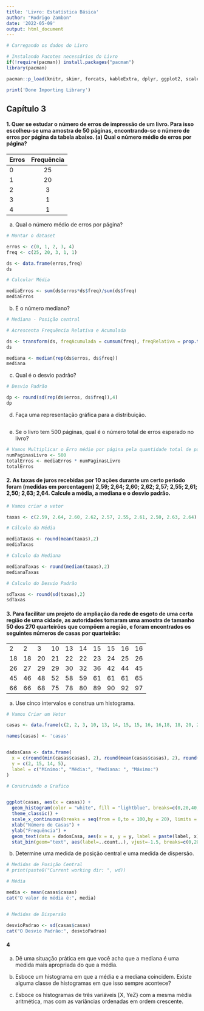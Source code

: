 ```yaml
---
title: 'Livro: Estatística Básica'
author: "Rodrigo Zambon"
date: '2022-05-09'
output: html_document
---
```


```r
# Carregando os dados do Livro

# Instalando Pacotes necessários do Livro
if(!require(pacman)) install.packages("pacman")
library(pacman)

pacman::p_load(knitr, skimr, forcats, kableExtra, dplyr, ggplot2, scales)

print('Done Importing Library')
```


## Capítulo 3

#### 1. Quer se estudar o número de erros de impressão de um livro. Para isso escolheu-se uma amostra de 50 páginas, encontrando-se o número de erros por página da tabela abaixo. (a) Qual o número médio de erros por página?

| Erros | Frequência |   
| --- | :---: |
| 0 | 25 |
| 1 | 20 |
| 2 | 3 |
| 3 | 1 |
| 4 | 1 |

(a) Qual o número médio de erros por página?
```r
# Montar o dataset

erros <- c(0, 1, 2, 3, 4)
freq <- c(25, 20, 3, 1, 1)

ds <- data.frame(erros,freq)
ds

# Calcular Média

mediaErros <- sum(ds$erros*ds$freq)/sum(ds$freq)
mediaErros

```

(b) E o número mediano?

```r
# Mediana - Posição central

# Acrescenta Frequência Relativa e Acumulada

ds <- transform(ds, freqAcumulada = cumsum(freq), freqRelativa = prop.table(freq))
ds

mediana <- median(rep(ds$erros, ds$freq))
mediana
```

(c)	Qual é o desvio padrão?

```r
# Desvio Padrão

dp <- round(sd(rep(ds$erros, ds$freq)),4)
dp
```

(d)	Faça uma representação gráfica para a distribuição.

```r

```

(e)	Se o livro tem 500 páginas, qual é o número total de erros esperado no livro?

```r
# Vamos Multiplicar o Erro médio por página pela quantidade total de pagina
numPaginasLivro <- 500
totalErros <- mediaErros * numPaginasLivro
totalErros
```
#### 2. As taxas de juros recebidas por 10 ações durante um certo período foram (medidas em porcentagem) 2,59; 2,64; 2,60; 2,62; 2,57; 2,55; 2,61; 2,50; 2,63; 2,64. Calcule a média, a mediana e o desvio padrão.

```r
# Vamos criar o vetor

taxas <- c(2.59, 2.64, 2.60, 2.62, 2.57, 2.55, 2.61, 2.50, 2.63, 2.64)

# Cálculo da Média

mediaTaxas <- round(mean(taxas),2)
mediaTaxas

# Calculo da Mediana

medianaTaxas <- round(median(taxas),2)
medianaTaxas

# Calculo do Desvio Padrão

sdTaxas <- round(sd(taxas),2)
sdTaxas

```

#### 3. Para facilitar um projeto de ampliação da rede de esgoto de uma certa região de uma cidade, as autoridades tomaram uma amostra de tamanho 50 dos 270 quarteirões que compõem a região, e foram encontrados os seguintes números de casas por quarteirão:

|   |   |   |   |   |   |   |   |   |   |
|---|---|---|---|---|---|---|---|---|---|
| 2 | 2 | 3 | 10 | 13 | 14 | 15 | 15 | 16 | 16 |
| 18 | 18 | 20 | 21 | 22 | 22 | 23 | 24 | 25 | 26 |
| 26 | 27 | 29 | 29 | 30 | 32 | 36 | 42 | 44 | 45 |
| 45 | 46 | 48 | 52 | 58 | 59 | 61 | 61 | 61 | 65 |
| 66 | 66 | 68 | 75 | 78 | 80 | 89 | 90 | 92 | 97 |

(a) Use cinco intervalos e construa um histograma.

```r
# Vamos Criar um Vetor

casas <- data.frame(c(2, 2, 3, 10, 13, 14, 15, 15, 16, 16,18, 18, 20, 21, 22, 22, 23, 24, 25, 26, 26, 27, 29, 29, 30, 32, 36, 42, 44, 45, 45, 46, 48, 52, 58, 59, 61, 61, 61, 65, 66, 66, 68, 75, 78, 80, 89, 90, 92, 97))

names(casas) <- 'casas'


dadosCasa <- data.frame(
  x = c(round(min(casas$casas), 2), round(mean(casas$casas), 2), round(median(casas$casas), 2), round(max(casas$casas), 2)),
  y = c(2, 15, 14, 5),
  label = c("Mínimo:", "Média:", "Mediana: ", "Máximo:")
) 

# Construindo o Grafico


ggplot(casas, aes(x = casas)) +
  geom_histogram(color = "white", fill = "lightblue", breaks=c(0,20,40,60,80,100)) +
  theme_classic() +
  scale_x_continuous(breaks = seq(from = 0,to = 100,by = 20), limits = c(0,100)) +
  xlab("Número de Casas") + 
  ylab("Frequência") +
  geom_text(data = dadosCasa, aes(x = x, y = y, label = paste(label, x)), size = 3, fontface = "bold") +
  stat_bin(geom="text", aes(label=..count..), vjust=-1.5, breaks=c(0,20,40,60,80,100)) 

```


(b) Determine uma medida de posição central e uma medida de dispersão.

```r
# Medidas de Posição Central
# print(paste0("Current working dir: ", wd))

# Média

media <- mean(casas$casas)
cat("O valor de média é:", media)


# Medidas de Dispersão

desvioPadrao <- sd(casas$casas)
cat("O Desvio Padrão:", desvioPadrao)

```


#### 4

(a) Dê uma situação prática em que você acha que a mediana é uma medida mais apropriada do que a média.

(b)	Esboce um histograma em que a média e a mediana coincidem. Existe alguma classe de histogramas em que isso sempre acontece?

(c)	Esboce os histogramas de três variáveis [X, YeZ} com a mesma média aritmética, mas com as variâncias ordenadas em ordem crescente.


